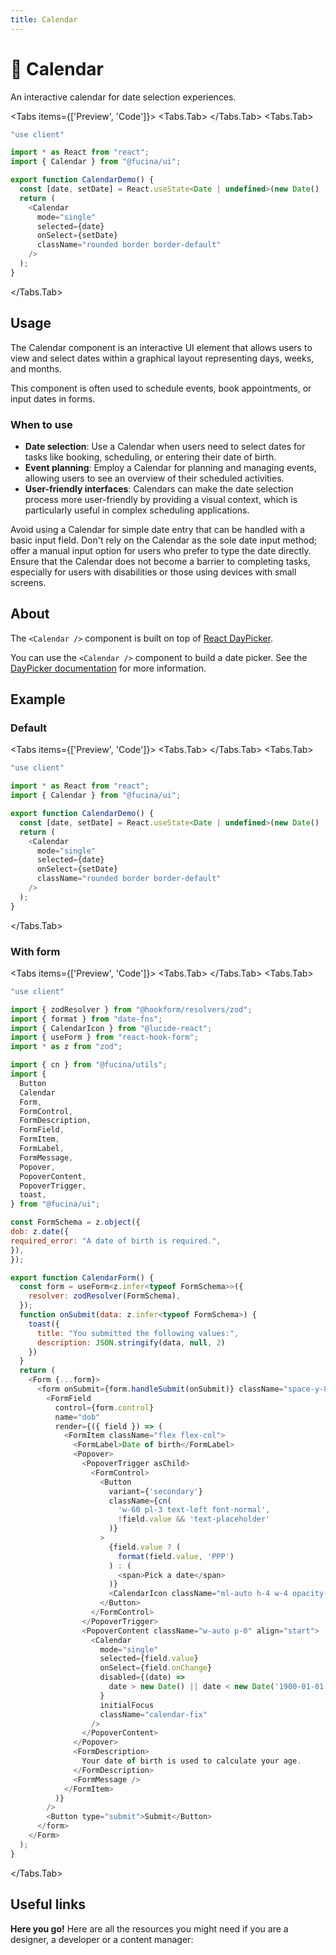```yaml
---
title: Calendar
---
```




# 💠 Calendar

An interactive calendar for date selection experiences.

<Tabs items={['Preview', 'Code']}>
<Tabs.Tab>
<CalendarPreview />
</Tabs.Tab>
<Tabs.Tab>
```js copy filename="calendar.tsx"
"use client"

import * as React from "react";
import { Calendar } from "@fucina/ui";

export function CalendarDemo() {
  const [date, setDate] = React.useState<Date | undefined>(new Date()
  return (
    <Calendar
      mode="single"
      selected={date}
      onSelect={setDate}
      className="rounded border border-default"
    />
  );
}
```
</Tabs.Tab>
</Tabs>

## Usage

The Calendar component is an interactive UI element that allows users to view and select dates within a graphical layout representing days, weeks, and months.

This component is often used to schedule events, book appointments, or input dates in forms.

### When to use

- **Date selection**: Use a Calendar when users need to select dates for tasks like booking, scheduling, or entering their date of birth.
- **Event planning**: Employ a Calendar for planning and managing events, allowing users to see an overview of their scheduled activities.
- **User-friendly interfaces**: Calendars can make the date selection process more user-friendly by providing a visual context, which is particularly useful in complex scheduling applications.

Avoid using a Calendar for simple date entry that can be handled with a basic input field. Don't rely on the Calendar as the sole date input method; offer a manual input option for users who prefer to type the date directly. Ensure that the Calendar does not become a barrier to completing tasks, especially for users with disabilities or those using devices with small screens.

## About

The `<Calendar />` component is built on top of [React DayPicker](https://react-day-picker.js.org/).

You can use the `<Calendar />` component to build a date picker. See the [DayPicker documentation](/components/date-picker) for more information.

## Example

### Default

<Tabs items={['Preview', 'Code']}>
<Tabs.Tab>
<CalendarPreview />
</Tabs.Tab>
<Tabs.Tab>
```js copy filename="calendar.tsx"
"use client"

import * as React from "react";
import { Calendar } from "@fucina/ui";

export function CalendarDemo() {
  const [date, setDate] = React.useState<Date | undefined>(new Date()
  return (
    <Calendar
      mode="single"
      selected={date}
      onSelect={setDate}
      className="rounded border border-default"
    />
  );
}
```
</Tabs.Tab>
</Tabs>

### With form

<Tabs items={['Preview', 'Code']}>
<Tabs.Tab>
<CalendarWithForm />
</Tabs.Tab>
<Tabs.Tab>
```js copy filename="calendar.tsx"
"use client"

import { zodResolver } from "@hookform/resolvers/zod";
import { format } from "date-fns";
import { CalendarIcon } from "@lucide-react";
import { useForm } from "react-hook-form";
import * as z from "zod";

import { cn } from "@fucina/utils";
import {
  Button
  Calendar
  Form,
  FormControl,
  FormDescription,
  FormField,
  FormItem,
  FormLabel,
  FormMessage,
  Popover,
  PopoverContent,
  PopoverTrigger,
  toast,
} from "@fucina/ui";

const FormSchema = z.object({
dob: z.date({
required_error: "A date of birth is required.",
}),
});

export function CalendarForm() {
  const form = useForm<z.infer<typeof FormSchema>>({
    resolver: zodResolver(FormSchema),
  });
  function onSubmit(data: z.infer<typeof FormSchema>) {
    toast({
      title: "You submitted the following values:",
      description: JSON.stringify(data, null, 2)
    })
  }
  return (
    <Form {...form}>
      <form onSubmit={form.handleSubmit(onSubmit)} className="space-y-8">
        <FormField
          control={form.control}
          name="dob"
          render={({ field }) => (
            <FormItem className="flex flex-col">
              <FormLabel>Date of birth</FormLabel>
              <Popover>
                <PopoverTrigger asChild>
                  <FormControl>
                    <Button
                      variant={'secondary'}
                      className={cn(
                        'w-60 pl-3 text-left font-normal',
                        !field.value && 'text-placeholder'
                      )}
                    >
                      {field.value ? (
                        format(field.value, 'PPP')
                      ) : (
                        <span>Pick a date</span>
                      )}
                      <CalendarIcon className="ml-auto h-4 w-4 opacity-disabled" />
                    </Button>
                  </FormControl>
                </PopoverTrigger>
                <PopoverContent className="w-auto p-0" align="start">
                  <Calendar
                    mode="single"
                    selected={field.value}
                    onSelect={field.onChange}
                    disabled={(date) =>
                      date > new Date() || date < new Date('1900-01-01')
                    }
                    initialFocus
                    className="calendar-fix"
                  />
                </PopoverContent>
              </Popover>
              <FormDescription>
                Your date of birth is used to calculate your age.
              </FormDescription>
              <FormMessage />
            </FormItem>
          )}
        />
        <Button type="submit">Submit</Button>
      </form>
    </Form>
  );
}
```
</Tabs.Tab>
</Tabs>

## Useful links

**Here you go!** Here are all the resources you might need if you are a designer, a developer or a content manager:

<Cards className="mt-8">
  <Card
    title="🤖 Storybook"
    href="https://fucina-storybook.vercel.app/?path=/docs/components-calendar--documentation"
  />
  <Card
    title="🪄 Figma"
    href="https://www.figma.com/design/Jfto7FUoU7mSpnv9uESD60/%F0%9F%94%A5-Fucina---Design-System?node-id=639-11729&t=djNmFHh9aJkVZtk7-1"
  />
  <Card title="📄 React DayPicker Docs" href="https://react-day-picker.js.org/" />
</Cards>
